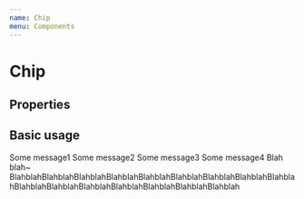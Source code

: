 ```yaml
---
name: Chip
menu: Components
---
```



# Chip

## Properties

<Props of={Chip} />

## Basic usage

<Playground>
  <DoczContainer direction="row">
    <div style={{ width: '100%' }}>
      <Chip>Some message1</Chip>
      <Chip>Some message2</Chip>
      <Chip>Some message3</Chip>
      <Chip>Some message4</Chip>
      <Chip isOverflowed>
        Blah blah~
        BlahblahBlahblahBlahblahBlahblahBlahblahBlahblahBlahblahBlahblahBlahblahBlahblahBlahblahBlahblahBlahblahBlahblahBlahblahBlahblah
      </Chip>
    </div>
  </DoczContainer>
</Playground>
